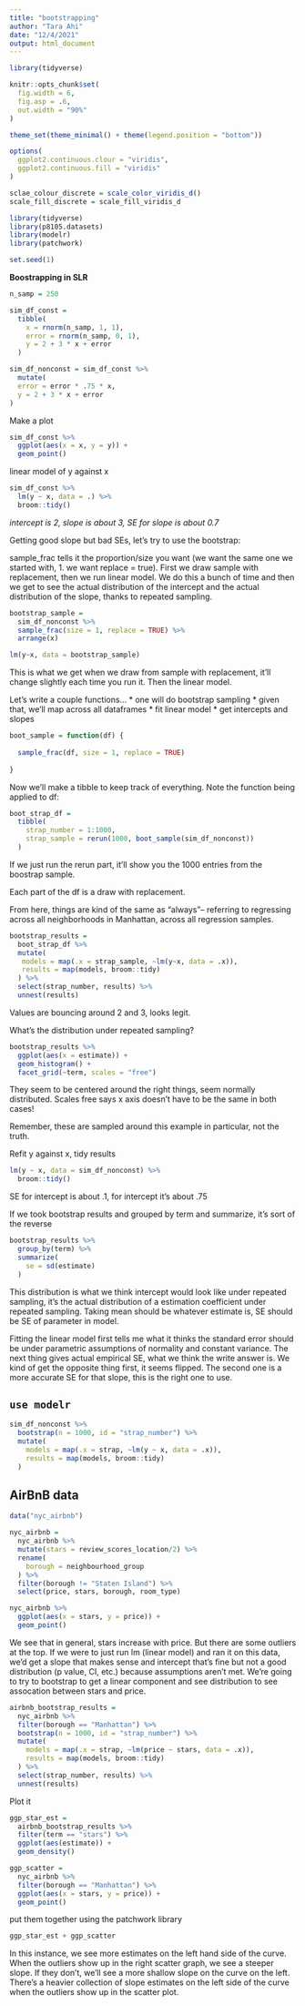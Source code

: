 ```yaml
---
title: "bootstrapping"
author: "Tara Ahi"
date: "12/4/2021"
output: html_document
---
```


```r
library(tidyverse)

knitr::opts_chunk$set(
  fig.width = 6,
  fig.asp = .6,
  out.width = "90%"
)

theme_set(theme_minimal() + theme(legend.position = "bottom"))

options(
  ggplot2.continuous.clour = "viridis",
  ggplot2.continuous.fill = "viridis"
)

sclae_colour_discrete = scale_color_viridis_d()
scale_fill_discrete = scale_fill_viridis_d
```

```r
library(tidyverse)
library(p8105.datasets)
library(modelr)
library(patchwork)

set.seed(1)
```

**Boostrapping in SLR**

```r
n_samp = 250

sim_df_const = 
  tibble(
    x = rnorm(n_samp, 1, 1),
    error = rnorm(n_samp, 0, 1),
    y = 2 + 3 * x + error
  )

sim_df_nonconst = sim_df_const %>% 
  mutate(
  error = error * .75 * x,
  y = 2 + 3 * x + error
)
```

Make a plot

```r
sim_df_const %>% 
  ggplot(aes(x = x, y = y)) +
  geom_point()
```

linear model of y against x

```r
sim_df_const %>% 
  lm(y ~ x, data = .) %>% 
  broom::tidy()
```
_intercept is 2, slope is about 3, SE for slope is about 0.7_

Getting good slope but bad SEs, let's try to use the bootstrap:

sample_frac tells it the proportion/size you want (we want the same one we started with, 1. we want replace = true). First we draw sample with replacement, then we run linear model.
We do this a bunch of time and then we get to see the actual distribution of the intercept and the actual distribution of the slope, thanks to repeated sampling. 

```r
bootstrap_sample = 
  sim_df_nonconst %>% 
  sample_frac(size = 1, replace = TRUE) %>% 
  arrange(x)

lm(y~x, data = bootstrap_sample)
```
This is what we get when we draw from sample with replacement, it'll change slightly each time you run it. Then the linear model.

Let's write a couple functions...
* one will do bootstrap sampling
* given that, we'll map across all dataframes
* fit linear model
* get intercepts and slopes

```r
boot_sample = function(df) {
  
  sample_frac(df, size = 1, replace = TRUE)
  
}
```

Now we'll make a tibble to keep track of everything. Note the function being applied to df:

```r
boot_strap_df = 
  tibble(
    strap_number = 1:1000,
    strap_sample = rerun(1000, boot_sample(sim_df_nonconst))
  )
```

If we just run the rerun part, it'll show you the 1000 entries from the boostrap sample.

Each part of the df is a draw with replacement.

From here, things are kind of the same as "always"-- referring to regressing across all neighborhoods in Manhattan, across all regression samples.

```r
bootstrap_results = 
  boot_strap_df %>% 
  mutate(
   models = map(.x = strap_sample, ~lm(y~x, data = .x)),
   results = map(models, broom::tidy)
  ) %>% 
  select(strap_number, results) %>% 
  unnest(results)
```

Values are bouncing around 2 and 3, looks legit. 


What's the distribution under repeated sampling?
```r
bootstrap_results %>% 
  ggplot(aes(x = estimate)) +
  geom_histogram() +
  facet_grid(~term, scales = "free")
```
They seem to be centered around the right things, seem normally distributed.
Scales free says x axis doesn't have to be the same in both cases!

Remember, these are sampled around this example in particular, not the truth.


Refit y against x, tidy results
```r
lm(y ~ x, data = sim_df_nonconst) %>% 
  broom::tidy()
```
SE for intercept is about .1, for intercept it's about .75


If we took bootstrap results and grouped by term and summarize, it's sort of the reverse
```r
bootstrap_results %>% 
  group_by(term) %>% 
  summarize(
    se = sd(estimate)
  )
```
This distribution is what we think intercept would look like under repeated sampling, it's the actual distribution of a estimation coefficient under repeated sampling. Taking mean should be whatever estimate is, SE should be SE of parameter in model. 

Fitting the linear model first tells me what it thinks the standard error should be under parametric assumptions of normality and constant variance. 
The next thing gives actual empirical SE, what we think the write answer is. We kind of get the opposite thing first, it seems flipped.
The second one is a more accurate SE for that slope, this is the right one to use. 


## `use modelr`

```r
sim_df_nonconst %>% 
  bootstrap(n = 1000, id = "strap_number") %>% 
  mutate(
    models = map(.x = strap, ~lm(y ~ x, data = .x)),
    results = map(models, broom::tidy)
  )
```



## AirBnB data

```r
data("nyc_airbnb")

nyc_airbnb = 
  nyc_airbnb %>% 
  mutate(stars = review_scores_location/2) %>% 
  rename(
    borough = neighbourhood_group
  ) %>% 
  filter(borough != "Staten Island") %>% 
  select(price, stars, borough, room_type)
```

```r
nyc_airbnb %>% 
  ggplot(aes(x = stars, y = price)) +
  geom_point()
```

We see that in general, stars increase with price. But there are some outliers at the top. If we were to just run lm (linear model) and ran it on this data, we'd get a slope that makes sense and intercept that's fine but not a good distribution (p value, CI, etc.) because assumptions aren't met.
We're going to try to bootstrap to get a linear component and see distribution to see assocation between stars and price.

```r
airbnb_bootstrap_results =
  nyc_airbnb %>% 
  filter(borough == "Manhattan") %>% 
  bootstrap(n = 1000, id = "strap_number") %>% 
  mutate(
    models = map(.x = strap, ~lm(price ~ stars, data = .x)),
    results = map(models, broom::tidy)
  ) %>% 
  select(strap_number, results) %>% 
  unnest(results)
```

Plot it

```r
ggp_star_est =
  airbnb_bootstrap_results %>% 
  filter(term == "stars") %>% 
  ggplot(aes(estimate)) +
  geom_density()
```

```r
ggp_scatter = 
  nyc_airbnb %>% 
  filter(borough == "Manhattan") %>% 
  ggplot(aes(x = stars, y = price)) +
  geom_point()
```

put them together using the patchwork library

```r
ggp_star_est + ggp_scatter
```


In this instance, we see more estimates on the left hand side of the curve. When the outliers show up in the right scatter graph, we see a steeper slope. If they don't, we'll see a more shallow slope on the curve on the left. There's a heavier collection of slope estimates on the left side of the curve when the outliers show up in the scatter plot.

